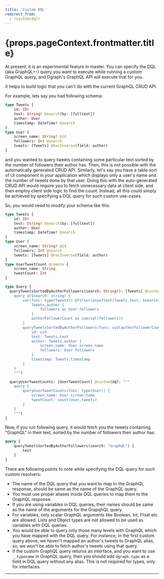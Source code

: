 ```yaml
---
title: 'Custom DQL'
redirect_from:
  - /custom/dql/
---
```


<h1>{props.pageContext.frontmatter.title}</h1>

At present, it is an experimental feature in master. You can specify the DQL (aka GraphQL+-) query you want to execute
while running a custom GraphQL query, and Dgraph's GraphQL API will execute that for you.

It helps to build logic that you can't do with the current GraphQL CRUD API.

For example, lets say you had following schema:
```graphql
type Tweets {
	id: ID!
	text: String! @search(by: [fulltext])
	author: User
	timestamp: DateTime! @search
}
type User {
	screen_name: String! @id
	followers: Int @search
	tweets: [Tweets] @hasInverse(field: author)
}
```

and you wanted to query tweets containing some particular text sorted by the number of followers their author has. Then,
this is not possible with the automatically generated CRUD API. Similarly, let's say you have a table sort of UI
component in your application which displays only a user's name and the number of tweets done by that user. Doing this
with the auto-generated CRUD API would require you to fetch unnecessary data at client side, and then employ client side
logic to find the count. Instead, all this could simply be achieved by specifying a DQL query for such custom use-cases.

So, you would need to modify your schema like this:
```graphql
type Tweets {
	id: ID!
	text: String! @search(by: [fulltext])
	author: User
	timestamp: DateTime! @search
}
type User {
	screen_name: String! @id
	followers: Int @search
	tweets: [Tweets] @hasInverse(field: author)
}
type UserTweetCount @remote {
	screen_name: String
	tweetCount: Int
}

type Query {
  queryTweetsSortedByAuthorFollowers(search: String!): [Tweets] @custom(dql: """
	query q($search: string) {
		var(func: type(Tweets)) @filter(anyoftext(Tweets.text, $search)) {
			Tweets.author {
				followers as User.followers
			}
			authorFollowerCount as sum(val(followers))
		}
		queryTweetsSortedByAuthorFollowers(func: uid(authorFollowerCount), orderdesc: val(authorFollowerCount)) {
			id: uid
			text: Tweets.text
			author: Tweets.author {
			    screen_name: User.screen_name
			    followers: User.followers
			}
			timestamp: Tweets.timestamp
		}
	}
	""")

  queryUserTweetCounts: [UserTweetCount] @custom(dql: """
	query {
		queryUserTweetCounts(func: type(User)) {
			screen_name: User.screen_name
			tweetCount: count(User.tweets)
		}
	}
	""")
}

```

Now, if you run following query, it would fetch you the tweets containing "GraphQL" in their text, sorted by the number
of followers their author has:
```graphql
query {
    queryTweetsSortedByAuthorFollowers(search: "GraphQL") {
        text
    }
}
```

There are following points to note while specifying the DQL query for such custom resolvers:
* The name of the DQL query that you want to map to the GraphQL response, should be same as the name of the GraphQL query.
* You must use proper aliases inside DQL queries to map them to the GraphQL response.
* If you are using variables in DQL queries, their names should be same as the name of the arguments for the GrapqhQL query.
* For variables, only scalar GraphQL arguments like Boolean, Int, Float etc are allowed. Lists and Object types are not allowed to be used as variables with DQL queries.
* You would be able to query only those many levels with GraphQL which you have mapped with the DQL query. For instance, in the first custom query above, we haven't mapped an author's tweets to GraphQL alias, so, we won't be able to fetch author's tweets using that query.
* If the custom GraphQL query returns an interface, and you want to use `__typename` in GraphQL query, then you should add `dgraph.type` as a field in DQL query without any alias. This is not required for types, only for interfaces.

---